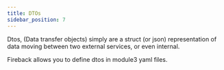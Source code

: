 ```yaml
---
title: DTOs
sidebar_position: 7
---
```


Dtos, (Data transfer objects) simply are a struct (or json) representation of
data moving between two external services, or even internal.

Fireback allows you to define dtos in module3 yaml files.

